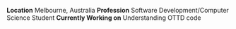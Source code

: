 '''Location''' Melbourne, Australia
'''Profession''' Software Development/Computer Science Student
'''Currently Working on''' Understanding OTTD code